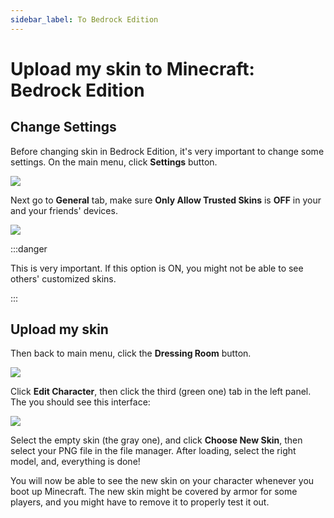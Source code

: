```yaml
---
sidebar_label: To Bedrock Edition
---
```


# Upload my skin to Minecraft: Bedrock Edition

## Change Settings

Before changing skin in Bedrock Edition, it's very important to change some settings. On the main menu, click **Settings** button.

![](bedrock-home.jpg)

Next go to **General** tab, make sure **Only Allow Trusted Skins** is **OFF** in your and your friends' devices.

![](bedrock-settings-general.jpg)

:::danger

This is very important. If this option is ON, you might not be able to see others' customized skins.

:::

## Upload my skin

Then back to main menu, click the **Dressing Room** button.

![](bedrock-home.jpg)

Click **Edit Character**, then click the third (green one) tab in the left panel. The you should see this interface:

![](bedrock-choose-skin.jpg)

Select the empty skin (the gray one), and click **Choose New Skin**, then select your PNG file in the file manager. After loading, select the right model, and, everything is done!

You will now be able to see the new skin on your character whenever you boot up Minecraft. The new skin might be covered by armor for some players, and you might have to remove it to properly test it out.